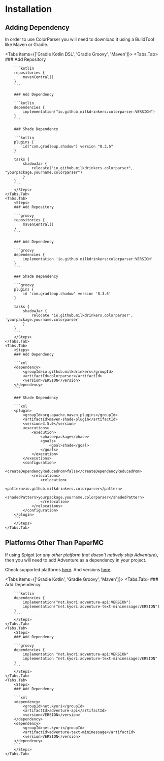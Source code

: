
# Installation

## Adding Dependency

In order to use ColorParser you will need to download it using a BuildTool like Maven or Gradle.

<Tabs items={['Gradle Kotlin DSL', 'Gradle Groovy', 'Maven']}>
    <Tabs.Tab>
        <Steps>
        ### Add Repository

        ```kotlin
        repositories {
            mavenCentral()
        }
        ```

        ### Add Dependency

        ```kotlin
        dependencies {
            implementation("io.github.milkdrinkers:colorparser:VERSION")
        }
        ```

        ### Shade Dependency

        ```kotlin
        plugins {
            id("com.gradleup.shadow") version "8.3.6"
        }

        tasks {
            shadowJar {
                relocate("io.github.milkdrinkers.colorparser", "yourpackage.yourname.colorparser")
            }
        }
        ```
        </Steps>
    </Tabs.Tab>
    <Tabs.Tab>
        <Steps>
        ### Add Repository

        ```groovy
        repositories {
            mavenCentral()
        }
        ```

        ### Add Dependency

        ```groovy
        dependencies {
            implementation 'io.github.milkdrinkers:colorparser:VERSION'
        }
        ```

        ### Shade Dependency

        ```groovy
        plugins {
            id 'com.gradleup.shadow' version '8.3.6'
        }

        tasks {
            shadowJar {
                relocate 'io.github.milkdrinkers.colorparser', 'yourpackage.yourname.colorparser'
            }
        }
        ```
        </Steps>
    </Tabs.Tab>
    <Tabs.Tab>
        <Steps>
        ### Add Dependency

        ```xml
        <dependency>
            <groupId>io.github.milkdrinkers</groupId>
            <artifactId>colorparser</artifactId>
            <version>VERSION</version>
        </dependency>
        ```

        ### Shade Dependency

        ```xml
        <plugin>
            <groupId>org.apache.maven.plugins</groupId>
            <artifactId>maven-shade-plugin</artifactId>
            <version>3.5.0</version>
            <executions>
                <execution>
                    <phase>package</phase>
                    <goals>
                        <goal>shade</goal>
                    </goals>
                </execution>
            </executions>
            <configuration>
                <createDependencyReducedPom>false</createDependencyReducedPom>
                <relocations>
                    <relocation>
                        <pattern>io.github.milkdrinkers.colorparser</pattern>
                        <shadedPattern>yourpackage.yourname.colorparser</shadedPattern>
                    </relocation>
                </relocations>
            </configuration>
        </plugin>
        ```
        </Steps>
    </Tabs.Tab>
</Tabs>

## Platforms Other Than PaperMC

If using Spigot (*or any other platform that doesn't natively ship Adventure*), then you will need to add Adventure as a dependency in your project.

Check supported platforms [here](https://docs.advntr.dev/platform/native.html). And versions [here](https://github.com/KyoriPowered/adventure/releases).

<Tabs items={['Gradle Kotlin', 'Gradle Groovy', 'Maven']}>
    <Tabs.Tab>
        <Steps>
        ### Add Dependency

        ```kotlin
        dependencies {
            implementation("net.kyori:adventure-api:VERSION")
            implementation("net.kyori:adventure-text-minimessage:VERSION")
        }
        ```
        </Steps>
    </Tabs.Tab>
    <Tabs.Tab>
        <Steps>
        ### Add Dependency

        ```groovy
        dependencies {
            implementation "net.kyori:adventure-api:VERSION"
            implementation "net.kyori:adventure-text-minimessage:VERSION"
        }
        ```
        </Steps>
    </Tabs.Tab>
    <Tabs.Tab>
        <Steps>
        ### Add Dependency

        ```xml
        <dependency>
            <groupId>net.kyori</groupId>
            <artifactId>adventure-api</artifactId>
            <version>VERSION</version>
        </dependency>
        <dependency>
            <groupId>net.kyori</groupId>
            <artifactId>adventure-text-minimessage</artifactId>
            <version>VERSION</version>
        </dependency>
        ```
        </Steps>
    </Tabs.Tab>
</Tabs>